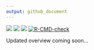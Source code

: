 ```yaml
---
output: github_document
---
```


<!-- README.md is generated from README.Rmd. Please edit that file -->

<!-- badges: start -->
![](https://img.shields.io/badge/Status-Developing-orange.svg)
[![](https://img.shields.io/badge/Latest--Release-v0.2.1-green.svg)](https://github.com/jrgant/quickdag/releases/tag/v0.2.1)
![](https://img.shields.io/badge/Development--Version-master-goldenrod.svg)
[![R-CMD-check](https://github.com/jrgant/quickdag/actions/workflows/R-CMD-check.yaml/badge.svg)](https://github.com/jrgant/quickdag/actions/workflows/R-CMD-check.yaml)
<!-- badges:end -->

Updated overview coming soon...
